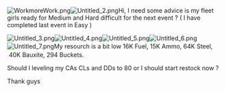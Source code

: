 [[File:WorkmoreWork.png|thumb]][[File:Untitled_2.png|thumb]]Hi, I need some advice is my fleet girls ready for Medium and Hard difficult for the next event ? ( I have completed last event in Easy ) 

[[File:Untitled_3.png|thumb]][[File:Untitled_4.png|thumb]][[File:Untitled_5.png|thumb]][[File:Untitled_6.png|thumb]][[File:Untitled_7.png|thumb]]My resourch is a bit low 16K Fuel<span style="color:rgb(0,0,0);font-size:14px;line-height:22px;">,</span> 15K Ammo, 64K Steel,  40K Bauxite, 294 Buckets.

Should I leveling my CAs CLs and DDs to 80 or I should start restock now ?

Thank guys<ac_metadata title="Fleet for Medium/Hard"> </ac_metadata>